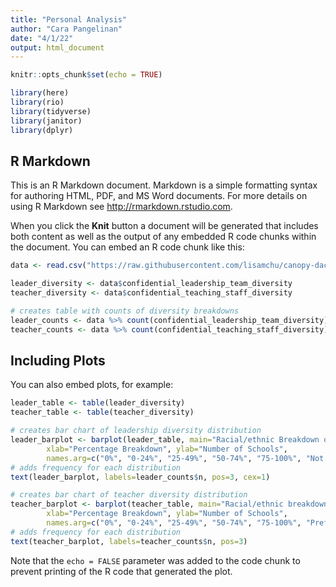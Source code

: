 ```yaml
---
title: "Personal Analysis"
author: "Cara Pangelinan"
date: "4/1/22"
output: html_document
---
```


```r
knitr::opts_chunk$set(echo = TRUE)
```

```r
library(here)
library(rio)
library(tidyverse)
library(janitor)
library(dplyr)
```

## R Markdown

This is an R Markdown document. Markdown is a simple formatting syntax for authoring HTML, PDF, and MS Word documents. For more details on using R Markdown see <http://rmarkdown.rstudio.com>.

When you click the **Knit** button a document will be generated that includes both content as well as the output of any embedded R code chunks within the document. You can embed an R code chunk like this:

```r
data <- read.csv("https://raw.githubusercontent.com/lisamchu/canopy-dac-22/master/canopy-dac-2022/data/Final%20Canopy%20Dataset%20for%20DAC%20-%20Final%20Data%203_22.csv")

leader_diversity <- data$confidential_leadership_team_diversity
teacher_diversity <- data$confidential_teaching_staff_diversity

# creates table with counts of diversity breakdowns
leader_counts <- data %>% count(confidential_leadership_team_diversity)
teacher_counts <- data %>% count(confidential_teaching_staff_diversity)
```

## Including Plots

You can also embed plots, for example:

```r
leader_table <- table(leader_diversity)
teacher_table <- table(teacher_diversity)

# creates bar chart of leadership diversity distribution
leader_barplot <- barplot(leader_table, main="Racial/ethnic Breakdown of Canopy School Leadership Teams",
        xlab="Percentage Breakdown", ylab="Number of Schools",
        names.arg=c("0%", "0-24%", "25-49%", "50-74%", "75-100%", "Not sure", "Prefer not to say"))
# adds frequency for each distribution
text(leader_barplot, labels=leader_counts$n, pos=3, cex=1)

# creates bar chart of teacher diversity distribution
teacher_barplot <- barplot(teacher_table, main="Racial/ethnic breakdown of Canopy school teaching teams",
        xlab="Percentage Breakdown", ylab="Number of Schools",
        names.arg=c("0%", "0-24%", "25-49%", "50-74%", "75-100%", "Prefer not to say"))
# adds frequency for each distribution
text(teacher_barplot, labels=teacher_counts$n, pos=3)
```

Note that the `echo = FALSE` parameter was added to the code chunk to prevent printing of the R code that generated the plot.
